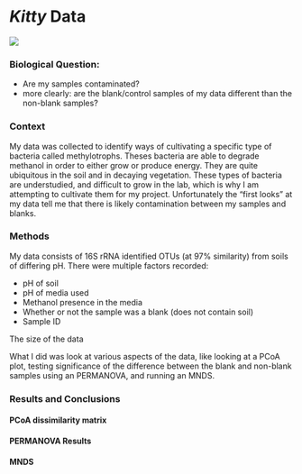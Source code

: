 # _Kitty_ Data

![](https://encrypted-tbn0.gstatic.com/images?q=tbn:ANd9GcTxOXfwrkHzyUq7l1MeCZjl6V1mGBkHCac6Z2WhfAXOrJkGu9zNqHf1YZZm)

### Biological Question:
 - Are my samples contaminated?
 - more clearly: are the blank/control samples of my data different than the non-blank samples?

### Context
 My data was collected to identify ways of cultivating a specific type of bacteria called methylotrophs. Theses bacteria are able to degrade methanol in order to either grow or produce energy. They are quite ubiquitous in the soil and in decaying vegetation. These types of bacteria are understudied, and difficult to grow in the lab, which is why I am attempting to cultivate them for my project. Unfortunately the "first looks" at my data tell me that there is likely contamination between my samples and blanks.

### Methods
My data consists of 16S rRNA identified OTUs (at 97% similarity) from soils of differing pH. There were multiple factors recorded:

 - pH of soil
 - pH of media used
 - Methanol presence in the media
 - Whether or not the sample was a blank (does not contain soil)
 - Sample ID
 
The size of the data

What I did was look at various aspects of the data, like looking at a PCoA plot, testing significance of the difference between the blank and non-blank samples using an PERMANOVA, and running an MNDS.

### Results and Conclusions

#### PCoA dissimilarity matrix

#### PERMANOVA Results

#### MNDS

